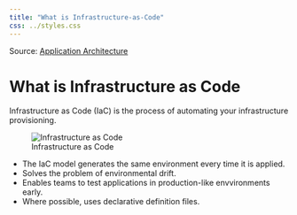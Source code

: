 ```yaml
---
title: "What is Infrastructure-as-Code"
css: ../styles.css
---
```


Source: [Application Architecture](https://microsoftlearning.github.io/AZ-305-DesigningMicrosoftAzureInfrastructureSolutions/Instructions/CaseStudy/06-Apparchitecture.html)

# What is Infrastructure as Code
Infrastructure as Code (IaC) is the process of automating your infrastructure provisioning.

![Infrastructure as Code](../images/infrastructure-as-code.png)

- The IaC model generates the same environment every time it is applied.
- Solves the problem of environmental drift.
- Enables teams to test applications in production-like envvironments early.
- Where possible, uses declarative definition files.
